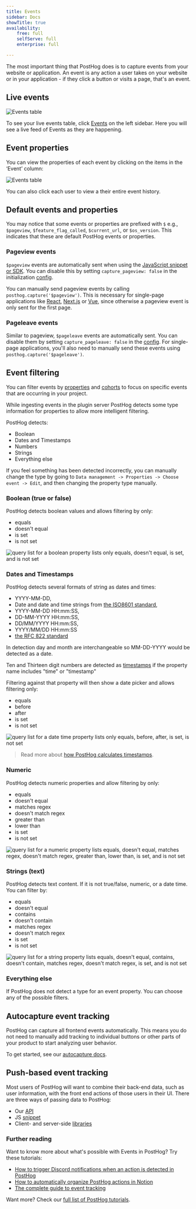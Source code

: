 ```yaml
---
title: Events
sidebar: Docs
showTitle: true
availability:
    free: full
    selfServe: full
    enterprise: full

---
```


The most important thing that PostHog does is to capture events from your website or application. An event is any action a user takes on your website or in your application - if they click a button or visits a page, that's an event.

## Live events

![Events table](../../images/features/events/live-events.png)

To see your live events table, click [Events](https://app.posthog.com/events) on the left sidebar. Here you will see a live feed of Events as they are happening.

## Event properties

You can view the properties of each event by clicking on the items in the ‘Event’ column:

![Events table](../../images/features/events/event-properties.png)

You can also click each user to view a their entire event history.

## Default events and properties

You may notice that some events or properties are prefixed with `$` e.g., `$pageview`, `$feature_flag_called`, `$current_url`, or `$os_version`. This indicates that these are default PostHog events or properties.

### Pageview events

`$pageview` events are automatically sent when using the [JavaScript snippet or SDK](/docs/libraries/js). You can disable this by setting `capture_pageview: false` in the initialization [config](/docs/libraries/js#config).

You can manually send pageview events by calling `posthog.capture('$pageview')`. This is necessary for single-page applications like [React](/docs/libraries/react), [Next.js](/docs/libraries/next-js#pages-router) or [Vue](/docs/libraries/vue-js#capturing-page-views), since otherwise a pageview event is only sent for the first page.

### Pageleave events

Similar to pageview, `$pageleave` events are automatically sent. You can disable them by setting `capture_pageleave: false` in the [config](/docs/libraries/js#config). For single-page applications, you'll also need to manually send these events using `posthog.capture('$pageleave')`.

## Event filtering

You can filter events by [properties](/docs/integrate/client/js#sending-user-information) and [cohorts](/docs/user-guides/cohorts) to focus on specific events that are occurring in your project.

While ingesting events in the plugin server PostHog detects some type information for properties to allow more intelligent filtering.

PostHog detects:

-   Boolean
-   Dates and Timestamps
-   Numbers
-   Strings
-   Everything else

If you feel something has been detected incorrectly, you can manually change the type by going to `Data management -> Properties -> Choose event -> Edit`, and then changing the property type manually.

### Boolean (true or false)

PostHog detects boolean values and allows filtering by only:

-   equals
-   doesn't equal
-   is set
-   is not set

![query list for a boolean property lists only equals, doesn't equal, is set, and is not set](../../images/features/events/boolean-type-operators.png)

### Dates and Timestamps

PostHog detects several formats of string as dates and times:

-   YYYY-MM-DD,
-   Date and date and time strings from [the ISO8601 standard](https://en.wikipedia.org/wiki/ISO_8601),
-   YYYY-MM-DD HH:mm:SS,
-   DD-MM-YYYY HH:mm:SS,
-   DD/MM/YYYY HH:mm:SS,
-   YYYY/MM/DD HH:mm:SS
-   [the RFC 822 standard](https://datatracker.ietf.org/doc/html/rfc822)

In detection day and month are interchangeable so MM-DD-YYYY would be detected as a date.

Ten and Thirteen digit numbers are detected as [timestamps](https://en.wikipedia.org/wiki/Unix_time) if the property name includes "time" or "timestamp"

Filtering against that property will then show a date picker and allows filtering only:

-   equals
-   before
-   after
-   is set
-   is not set

![query list for a date time property lists only equals, before, after, is set, is not set](../../images/features/events/datetime-type-operators.png)

> Read more about [how PostHog calculates timestamps](/docs/data/timestamps).

### Numeric

PostHog detects numeric properties and allow filtering by only:

-   equals
-   doesn't equal
-   matches regex
-   doesn't match regex
-   greater than
-   lower than
-   is set
-   is not set

![query list for a numeric property lists equals, doesn't equal, matches regex, doesn't match regex, greater than, lower than, is set, and is not set](../../images/features/events/numeric-type-operators.png)

### Strings (text)

PostHog detects text content. If it is not true/false, numeric, or a date time. You can filter by:

-   equals
-   doesn't equal
-   contains
-   doesn't contain
-   matches regex
-   doesn't match regex
-   is set
-   is not set

![query list for a string property lists equals, doesn't equal, contains, doesn't contain, matches regex, doesn't match regex, is set, and is not set](../../images/features/events/string-type-operators.png)

### Everything else

If PostHog does not detect a type for an event property. You can choose any of the possible filters.

## Autocapture event tracking

PostHog can capture all frontend events automatically. This means you do not need to manually add tracking to individual buttons or other parts of your product to start analyzing user behavior.

To get started, see our [autocapture docs](/docs/data/autocapture).

## Push-based event tracking

Most users of PostHog will want to combine their back-end data, such as user information, with the front end actions of those users in their UI. There are three ways of passing data to PostHog:

-   Our [API](/docs/api/overview)
-   JS [snippet](/docs/integrate)
-   Client- and server-side [libraries](/docs/integrate)

### Further reading

Want to know more about what's possible with Events in PostHog? Try these tutorials:

-   [How to trigger Discord notifications when an action is detected in PostHog](/tutorials/how-to-connect-discord-to-posthog-with-zapier)
-   [How to automatically organize PostHog actions in Notion](/tutorials/how-to-connect-posthog-and-notion-with-zapier)
-   [The complete guide to event tracking](/tutorials/event-tracking-guide)

Want more? Check our [full list of PostHog tutorials](https://posthog.com/tutorials).
